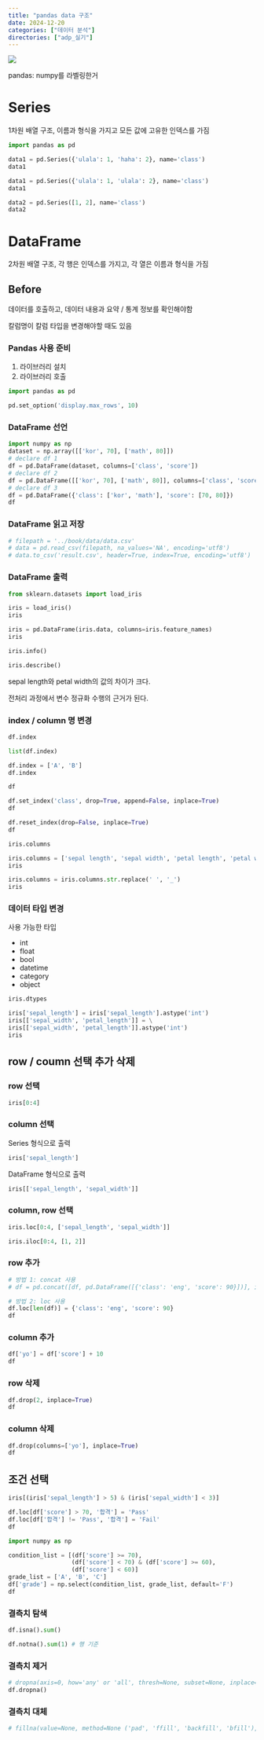 ```yaml
---
title: "pandas data 구조"
date: 2024-12-20
categories: ["데이터 분석"]
directories: ["adp_실기"]
---
```


![](/img/stat-thumb.jpg){.post-thumbnail}

pandas: numpy를 라벨링한거

# Series

1차원 배열 구조, 이름과 형식을 가지고 모든 값에 고유한 인덱스를 가짐

```python
import pandas as pd

data1 = pd.Series({'ulala': 1, 'haha': 2}, name='class')
data1
```

```python
data1 = pd.Series({'ulala': 1, 'ulala': 2}, name='class')
data1
```

```python
data2 = pd.Series([1, 2], name='class')
data2
```

# DataFrame

2차원 배열 구조, 각 행은 인덱스를 가지고, 각 열은 이름과 형식을 가짐

## Before

데이터를 호출하고, 데이터 내용과 요약 / 통계 정보를 확인해야함

칼럼명이 칼럼 타입을 변경해야할 때도 있음

### Pandas 사용 준비

1. 라이브러리 설치
2. 라이브러리 호출

```python
import pandas as pd

pd.set_option('display.max_rows', 10)
```

### DataFrame 선언

```python
import numpy as np
dataset = np.array([['kor', 70], ['math', 80]])
# declare df 1
df = pd.DataFrame(dataset, columns=['class', 'score'])
# declare df 2
df = pd.DataFrame([['kor', 70], ['math', 80]], columns=['class', 'score'])
# declare df 3
df = pd.DataFrame({'class': ['kor', 'math'], 'score': [70, 80]})
df
```

### DataFrame 읽고 저장

```python
# filepath = '../book/data/data.csv'
# data = pd.read_csv(filepath, na_values='NA', encoding='utf8')
# data.to_csv('result.csv', header=True, index=True, encoding='utf8')
```

### DataFrame 출력

```python
from sklearn.datasets import load_iris

iris = load_iris()
iris
```

```python
iris = pd.DataFrame(iris.data, columns=iris.feature_names)
iris
```

```python
iris.info()
```

```python
iris.describe()
```

sepal length와 petal width의 값의 차이가 크다.

전처리 과정에서 변수 정규화 수행의 근거가 된다.

### index / column 명 변경

```python
df.index
```

```python
list(df.index)
```

```python
df.index = ['A', 'B']
df.index
```

```python
df
```

```python
df.set_index('class', drop=True, append=False, inplace=True)
df
```

```python
df.reset_index(drop=False, inplace=True)
df
```

```python
iris.columns
```

```python
iris.columns = ['sepal length', 'sepal width', 'petal length', 'petal width']
iris
```

```python
iris.columns = iris.columns.str.replace(' ', '_')
iris
```

### 데이터 타입 변경

사용 가능한 타입

- int
- float
- bool
- datetime
- category
- object

```python
iris.dtypes
```

```python
iris['sepal_length'] = iris['sepal_length'].astype('int')
iris[['sepal_width', 'petal_length']] = \
iris[['sepal_width', 'petal_length']].astype('int')
iris
```

## row / coumn 선택 추가 삭제

### row 선택

```python
iris[0:4]
```

### column 선택

Series 형식으로 출력

```python
iris['sepal_length']
```

DataFrame 형식으로 출력

```python
iris[['sepal_length', 'sepal_width']]
```

### column, row 선택

```python
iris.loc[0:4, ['sepal_length', 'sepal_width']]
```

```python
iris.iloc[0:4, [1, 2]]
```

### row 추가

```python
# 방법 1: concat 사용
# df = pd.concat([df, pd.DataFrame([{'class': 'eng', 'score': 90}])], ignore_index=True)

# 방법 2: loc 사용 
df.loc[len(df)] = {'class': 'eng', 'score': 90}
df
```

### column 추가

```python
df['yo'] = df['score'] + 10
df
```

### row 삭제

```python
df.drop(2, inplace=True)
df
```

### column 삭제

```python
df.drop(columns=['yo'], inplace=True)
df
```

## 조건 선택

```python
iris[(iris['sepal_length'] > 5) & (iris['sepal_width'] < 3)]
```

```python
df.loc[df['score'] > 70, '합격'] = 'Pass'
df.loc[df['합격'] != 'Pass', '합격'] = 'Fail'
df
```

```python
import numpy as np

condition_list = [(df['score'] >= 70), 
                  (df['score'] < 70) & (df['score'] >= 60),
                  (df['score'] < 60)]
grade_list = ['A', 'B', 'C']
df['grade'] = np.select(condition_list, grade_list, default='F')
df
```

### 결측치 탐색

```python
df.isna().sum()
```

```python
df.notna().sum(1) # 행 기준
```

### 결측치 제거

```python
# dropna(axis=0, how='any' or 'all', thresh=None, subset=None, inplace=False)
df.dropna()
```

### 결측치 대체

```python
# fillna(value=None, method=None ('pad', 'ffill', 'backfill', 'bfill'), axis=None, inplace=False, limit=None)
```
